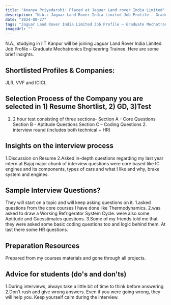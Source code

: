 ```yaml
---
title: "Ananya Priyadarshi: Placed at Jaguar Land rover India Limited"
description: "N.A.: Jaguar Land Rover India Limited Job Profile – Graduate Mechatronics Engineering Trainee"
date: "2024-08-27"
tags: "Jaguar Land Rover India Limited Job Profile – Graduate Mechatronics Engineering Trainee,Placement"
imageUrl: ""
---
```


N.A., studying in IIT Kanpur will be joining Jaguar Land Rover India Limited Job Profile – Graduate Mechatronics Engineering Trainee. Here are some brief insights. 

## Shortlisted Profiles & Companies:
JLR, VVF and ICICI.

## Selection Process of the Company you are selected in 1) Resume Shortlist, 2) GD, 3)Test
1. 2 hour test consisting of three sections- Section A - Core Questions Section B - Aptitude Questions Section C – Coding Questions 2. interview round (includes both technical + HR)

##  Insights on the interview process
1.Discussion on Resume 2.Asked in-depth questions regarding my last year intern at Bajaj major chunk of interview questions were core based like IC engines and its components, types of cars and what I like and why, brake system and engines.

## Sample Interview Questions? 
They will start on a topic and will keep asking questions on it. 1.asked questions from the core courses I have done like Thermodynamics. 2.was asked to draw a Working Refrigerator System Cycle. were also some Aptitude and Guesstimates questions. 3.Some of my friends told me that they were asked some basic coding questions too and logic behind them. At last there some HR questions.

## Preparation Resources
Prepared from my courses materials and gone through all projects.

## Advice for students (do's and don'ts)
1.During interviews, always take a little bit of time to think before answering 2.Don’t rush and give wrong answers. Even if you were going wrong, they will help you. Keep yourself calm during the interview.


